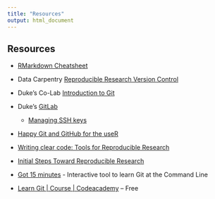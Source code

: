 ```yaml
---
title: "Resources"
output: html_document
---
```


## Resources

- [RMarkdown Cheatsheet](https://www.rstudio.com/wp-content/uploads/2016/03/rmarkdown-cheatsheet-2.0.pdf)
- Data Carpentry [Reproducible Research Version Control](http://www.datacarpentry.org/rr-version-control/)
- Duke’s Co-Lab [Introduction to Git](https://extend.duke.edu/courses/course-v1:InnovationCoLab+998042043+2017/about)
- Duke’s [GitLab](https://gitlab.oit.duke.edu/)

    - [Managing SSH keys](https://gitlab.oit.duke.edu/help/ssh/README)
    
- [Happy Git and GitHub for the useR](http://happygitwithr.com/)
- [Writing clear code: Tools for Reproducible Research](http://kbroman.org/Tools4RR/assets/lectures/07_clearcode.pdf)
- [Initial Steps Toward Reproducible Research](http://kbroman.org/steps2rr/) 
- [Got 15 minutes](https://try.github.io/levels/1/challenges/1) - Interactive tool to learn Git at the Command Line
- [Learn Git | Course | Codeacademy ](https://www.codecademy.com/learn/learn-git) -- Free
